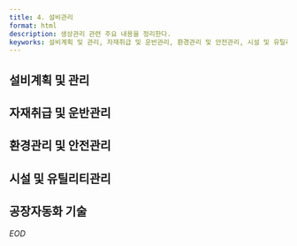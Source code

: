 ```yaml
---
title: 4. 설비관리
format: html
description: 생상관리 관련 주요 내용을 정리한다.
keyworks: 설비계획 및 관리, 자재취급 및 운반관리, 환경관리 및 안전관리, 시설 및 유틸리티관리, 공장자동화 기술
---
```


## 설비계획 및 관리


## 자재취급 및 운반관리


## 환경관리 및 안전관리  


## 시설 및 유틸리티관리  


## 공장자동화 기술


*_EOD_*
